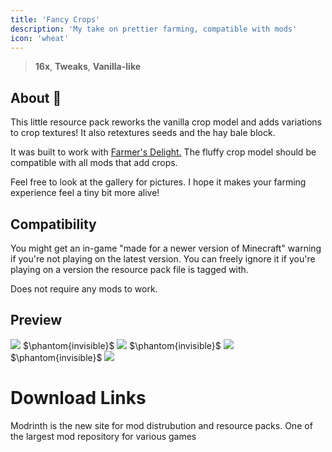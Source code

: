 ---
title: 'Fancy Crops'
description: 'My take on prettier farming, compatible with mods'
icon: 'wheat'
---

> <Icon icon="display" iconType="regular" /> **16x**, <Icon icon="pen-to-square" iconType="solid" /> **Tweaks**, <Icon icon="ice-cream" iconType="regular" /> **Vanilla-like**

## About 🌾
This little resource pack reworks the vanilla crop model and adds variations to crop textures! It also retextures seeds and the hay bale block.

It was built to work with [Farmer's Delight.](https://modrinth.com/mod/farmers-delight) The fluffy crop model should be compatible with all mods that add crops.

Feel free to look at the gallery for pictures. I hope it makes your farming experience feel a tiny bit more alive!

## Compatibility
You might get an in-game "made for a newer version of Minecraft" warning if you're not playing on the latest version. You can freely ignore it if you're playing on a version the resource pack file is tagged with.

Does not require any mods to work.

## Preview
<Frame>
<img NoZoom src="https://cdn.modrinth.com/data/UGEVQ6t9/images/1ab4422225a47fd6c9e3012fa59e34e4842b2eeb.jpeg"/>
</Frame>
$\phantom{invisible}$
<Frame>
<img NoZoom src="https://cdn.modrinth.com/data/UGEVQ6t9/images/40bacc19617b3357be524fee1897dc3121f6a4e8.jpeg"/>
</Frame>
$\phantom{invisible}$
<Frame>
<img NoZoom src="https://cdn.modrinth.com/data/UGEVQ6t9/images/45d71873a0d2c636f7507e8739b9196c3eb73bba.jpeg"/>
</Frame>
$\phantom{invisible}$
<Frame>
<img NoZoom src="https://cdn.modrinth.com/data/UGEVQ6t9/images/1c882fcb22d38019b5f540a494fc58cb47eb7bb3.jpeg"/>
</Frame>

# Download Links

<CardGroup cols={2}>
  <Card 
    title="Modrinth Download Link"
    icon= "download"
    href="https://modrinth.com/resourcepack/fancy-crops"
  >
    Modrinth is the new site for mod distrubution and resource packs.
  </Card>
  <Card
    title="Curseforge Download Link"
    icon="download"
    href="https://www.curseforge.com/minecraft/texture-packs/fancy-crops"
  >
    One of the largest mod repository for various games
  </Card>
</CardGroup>